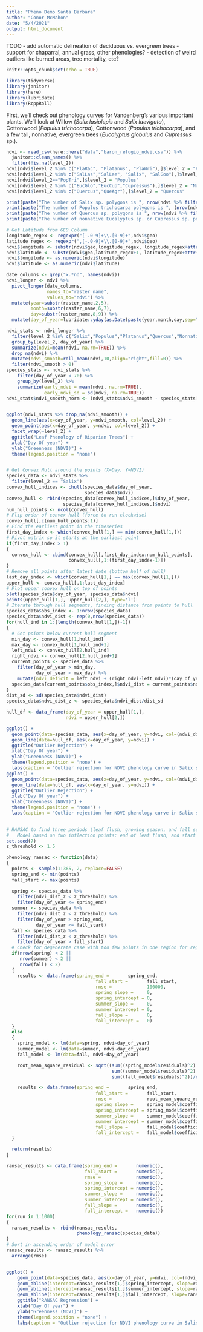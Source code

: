 ```yaml
---
title: "Pheno Demo Santa Barbara"
author: "Conor McMahon"
date: "5/4/2021"
output: html_document
---
```


TODO
- add automatic delineation of deciduous vs. evergreen trees
- support for chaparral, annual grass, other phenologies? 
- detection of weird outliers like burned areas, tree mortality, etc?


```r
knitr::opts_chunk$set(echo = TRUE)

library(tidyverse)
library(janitor)
library(here)
library(lubridate)
library(RcppRoll)

```

First, we'll check out phenology curves for Vandenberg's various important plants. We'll look at Willow (*Salix lasiolepis* and *Salix laevigata*), Cottonwood (*Populus trichocarpa*), Cottonwood (*Populus trichocarpa*), and a few tall, nonnative, evergreen trees (*Eucalyptus globulus* and *Cupressus* sp.).


```r

ndvi <- read_csv(here::here("data","baron_refugio_ndvi.csv")) %>%
  janitor::clean_names() %>%
  filter(!is.na(level_2))
ndvi[ndvi$level_2 %in% c("PlaRac", "Platanus", "PlaWri"),]$level_2 = "Platanus"
ndvi[ndvi$level_2 %in% c("SalLas","SalLae", "Salix", "SalGoo"),]$level_2 = "Salix"
ndvi[ndvi$level_2=="PopTri",]$level_2 = "Populus"
ndvi[ndvi$level_2 %in% c("EucGlo","EucCup","Cupressus"),]$level_2 = "Nonnative Evergreen"
ndvi[ndvi$level_2 %in% c("Quercus","QueAgr"),]$level_2 = "Quercus"

print(paste("The number of Salix sp. polygons is ", nrow(ndvi %>% filter(level_2=="Salix")), sep=""))
print(paste("The number of Populus trichocarpa polygons is ", (nrow(ndvi %>% filter(level_2=="Populus"))),sep=""))
print(paste("The number of Quercus sp. polygons is ", nrow(ndvi %>% filter(level_2=="Quercus")),sep=""))
print(paste("The number of nonnative Eucalyptus sp. or Cupressus sp. polygons is ", nrow(ndvi %>% filter(level_2=="Nonnative Evergreen")),sep=""))

# Get Latitude from GEO Column
longitude_regex <- regexpr("[-.0-9]+\\.[0-9]+",ndvi$geo)
latitude_regex <- regexpr(",[-.0-9]+\\.[0-9]+",ndvi$geo)
ndvi$longitude <- substr(ndvi$geo,longitude_regex, longitude_regex+attr(longitude_regex,"match.length")-1)
ndvi$latitude <- substr(ndvi$geo,latitude_regex+1, latitude_regex+attr(latitude_regex,"match.length")-1)
ndvi$longitude <- as.numeric(ndvi$longitude)
ndvi$latitude <- as.numeric(ndvi$latitude)

date_columns <- grep("x.*nd", names(ndvi))
ndvi_longer <- ndvi %>%
  pivot_longer(date_columns, 
               names_to="raster_name",
               values_to="ndvi") %>%
  mutate(year=substr(raster_name,2,5),
         month=substr(raster_name,6,7),
         day=substr(raster_name,8,9)) %>%
  mutate(day_of_year=lubridate::yday(as.Date(paste(year,month,day,sep="-"))))

ndvi_stats <- ndvi_longer %>%
  filter(level_2 %in% c("Salix","Populus","Platanus","Quercus","Nonnative Evergreen")) %>%
  group_by(level_2, day_of_year) %>%
  summarize(ndvi=mean(ndvi, na.rm=TRUE)) %>%
  drop_na(ndvi) %>%
  mutate(ndvi_smooth=roll_mean(ndvi,10,align="right",fill=0)) %>%
  filter(ndvi_smooth > 0)
species_stats <- ndvi_stats %>% 
    filter(day_of_year < 70) %>%
    group_by(level_2) %>%
    summarize(early_ndvi = mean(ndvi, na.rm=TRUE),
              early_ndvi_sd = sd(ndvi, na.rm=TRUE))
ndvi_stats$ndvi_smooth_norm <- (ndvi_stats$ndvi_smooth - species_stats[match(ndvi_stats$level_2, species_stats$level_2),]$early_ndvi)


ggplot(ndvi_stats %>% drop_na(ndvi_smooth)) + 
  geom_line(aes(x=day_of_year, y=ndvi_smooth, col=level_2)) + 
  geom_point(aes(x=day_of_year, y=ndvi, col=level_2)) + 
  facet_wrap(~level_2) +
  ggtitle("Leaf Phenology of Riparian Trees") + 
  xlab("Day Of year") + 
  ylab("Greenness (NDVI)") + 
  theme(legend.position = "none")


# Get Convex Hull around the points (X=Day, Y=NDVI)
species_data <- ndvi_stats %>%
  filter(level_2 == "Salix")
convex_hull_indices <- chull(species_data$day_of_year,
                             species_data$ndvi)
convex_hull <- rbind(species_data[convex_hull_indices,]$day_of_year,
                     species_data[convex_hull_indices,]$ndvi)
num_hull_points <- ncol(convex_hull)
# Flip order of convex hull (force to run clockwise) 
convex_hull[,c(num_hull_points:1)]
# Find the earliest point in the timeseries
first_day_index <- which(convex_hull[1,] == min(convex_hull[1,]))
# Pivot matrix so it starts at the earliest point
if(first_day_index > 1)
{
  convex_hull <- cbind(convex_hull[,first_day_index:num_hull_points],
                       convex_hull[,1:(first_day_index-1)])
}
# Remove all points after latest date (bottom half of hull)
last_day_index <- which(convex_hull[1,] == max(convex_hull[1,]))
upper_hull <- convex_hull[,1:last_day_index]
# Plot upper convex hull on top of points
plot(species_data$day_of_year, species_data$ndvi)
points(upper_hull[1,], upper_hull[2,], type='l')
# Iterate through hull segments, finding distance from points to hull 
species_data$obs_index <- 1:nrow(species_data)
species_data$ndvi_dist <- rep(0,nrow(species_data))
for(hull_ind in 1:(length(convex_hull[1,])-1))
{
  # Get points below current hull segment
  min_day <- convex_hull[1,hull_ind]
  max_day <- convex_hull[1,hull_ind+1]
  left_ndvi <- convex_hull[2,hull_ind]
  right_ndvi <- convex_hull[2,hull_ind+1]
  current_points <- species_data %>%
    filter(day_of_year > min_day,
           day_of_year < max_day) %>%
    mutate(ndvi_deficit = left_ndvi + (right_ndvi-left_ndvi)*(day_of_year-min_day)/(max_day-min_day) - ndvi)
  species_data[current_points$obs_index,]$ndvi_dist = current_points$ndvi_deficit
}
dist_sd <- sd(species_data$ndvi_dist)
species_data$ndvi_dist_z <- species_data$ndvi_dist/dist_sd

hull_df <- data_frame(day_of_year = upper_hull[1,],
                      ndvi = upper_hull[2,])

ggplot() + 
  geom_point(data=species_data, aes(x=day_of_year, y=ndvi, col=(ndvi_dist_z>1))) + 
  geom_line(data=hull_df, aes(x=day_of_year, y=ndvi)) + 
  ggtitle("Outlier Rejection") + 
  xlab("Day Of year") + 
  ylab("Greenness (NDVI)") + 
  theme(legend.position = "none") + 
  labs(caption = "Outlier rejection for NDVI phenology curve in Salix sp. on Vandenberg. Blue points are at least 1.0 standard deviation below the upper hull.")
ggplot() + 
  geom_point(data=species_data, aes(x=day_of_year, y=ndvi, col=(ndvi_dist_z>0.5))) + 
  geom_line(data=hull_df, aes(x=day_of_year, y=ndvi)) + 
  ggtitle("Outlier Rejection") + 
  xlab("Day Of year") + 
  ylab("Greenness (NDVI)") + 
  theme(legend.position = "none") + 
  labs(caption = "Outlier rejection for NDVI phenology curve in Salix sp. on Vandenberg. Colored points are at least 0.5 standard deviation below the upper hull.")
  

# RANSAC to find three periods (leaf flush, growing season, and fall senescence)
#   Model based on two inflection points: end of leaf flush, and start of fall senescence
set.seed(7)
z_threshold <- 1.5

phenology_ransac <- function(data)
{
  points <- sample(1:365, 2, replace=FALSE)
  spring_end <- min(points)
  fall_start <- max(points)
  
  spring <- species_data %>%
    filter(ndvi_dist_z < z_threshold) %>%
    filter(day_of_year <= spring_end)
  summer <- species_data %>%
    filter(ndvi_dist_z < z_threshold) %>%
    filter(day_of_year > spring_end,
           day_of_year <= fall_start)
  fall <- species_data %>%
    filter(ndvi_dist_z < z_threshold) %>%
    filter(day_of_year > fall_start)
  # Check for degenerate case with too few points in one region for regression
  if(nrow(spring) < 2 ||
     nrow(summer) < 2 ||
     nrow(fall) < 2)
  {
    results <- data.frame(spring_end =       spring_end,
                                 fall_start =       fall_start,
                                 rmse =             100000,
                                 spring_slope =     0,
                                 spring_intercept = 0,
                                 summer_slope =     0,
                                 summer_intercept = 0,
                                 fall_slope =       0,
                                 fall_intercept =   0)
  }
  else
  {
    spring_model <- lm(data=spring, ndvi~day_of_year)
    summer_model <- lm(data=summer, ndvi~day_of_year)
    fall_model <- lm(data=fall, ndvi~day_of_year)

    root_mean_square_residual <- sqrt((sum((spring_model$residuals)^2) +
                                       sum((summer_model$residuals)^2) +
                                       sum((fall_model$residuals)^2))/nrow(data))

    results <- data.frame(spring_end =       spring_end,
                                 fall_start =       fall_start,
                                 rmse =             root_mean_square_residual,
                                 spring_slope =     spring_model$coefficients[2],
                                 spring_intercept = spring_model$coefficients[1],
                                 summer_slope =     summer_model$coefficients[2],
                                 summer_intercept = summer_model$coefficients[1],
                                 fall_slope =       fall_model$coefficients[2],
                                 fall_intercept =   fall_model$coefficients[1])
  }

  return(results)
}

ransac_results <- data.frame(spring_end =       numeric(),
                             fall_start =       numeric(),
                             rmse =             numeric(),
                             spring_slope =     numeric(),
                             spring_intercept = numeric(),
                             summer_slope =     numeric(),
                             summer_intercept = numeric(),
                             fall_slope =       numeric(),
                             fall_intercept =   numeric())
for(run in 1:1000)
{
  ransac_results <- rbind(ransac_results,
                          phenology_ransac(species_data))
}
# Sort in ascending order of model error
ransac_results <- ransac_results %>%
  arrange(rmse)


ggplot() + 
    geom_point(data=species_data, aes(x=day_of_year, y=ndvi, col=(ndvi_dist_z>z_threshold))) + 
    geom_abline(intercept=ransac_results[1,]$spring_intercept, slope=ransac_results[1,]$spring_slope) + 
    geom_abline(intercept=ransac_results[1,]$summer_intercept, slope=ransac_results[1,]$summer_slope) + 
    geom_abline(intercept=ransac_results[1,]$fall_intercept, slope=ransac_results[1,]$fall_slope) + 
    ggtitle("RANSAC Regression") + 
    xlab("Day Of year") + 
    ylab("Greenness (NDVI)") + 
    theme(legend.position = "none") + 
    labs(caption = "Outlier rejection for NDVI phenology curve in Salix sp. on Vandenberg. Colored points are at least 0.5 standard deviation below the upper hull.")

```















